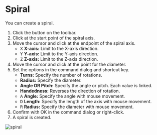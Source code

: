 
# Spiral

<Reference shortcut='' command='Spiral' button='Toolbar' />

You can create a spiral.

1. Click the button <ButtonIcon type="button-spiral" /> on the toolbar.
2. Click at the start point of the spiral axis.
3. Move the cursor and click at the endpoint of the spiral axis.
   - <kbd>X</kbd> **X-axis:** Limit to the X-axis direction.
   - <kbd>Y</kbd> **Y-axis:** Limit to the Y-axis direction.
   - <kbd>Z</kbd> **Z-axis:** Limit to the Z-axis direction.
4. Move the cursor and click at the point for the  diameter.
5. Set the options in the command dialog and shortcut key.
   - **Turns:** Specify the number of rotations.
   - **Radius:** Specify the diameter.
   - **Angle OR Pitch:** Specify the angle or pitch. Each value is linked.
   - **Handedness:** Reverses the direction of rotation.
   - <kbd>A</kbd> **Angle:** Specify the angle with mouse movement.
   - <kbd>D</kbd> **Length:** Specify the length of the axis with mouse movement.
   - <kbd>R</kbd> **Radius:** Specify the diameter with mouse movement.
6. Confirm with OK in the command dialog or right-click.
7. A spiral is created.

![spiral](/img/spiral.gif)

